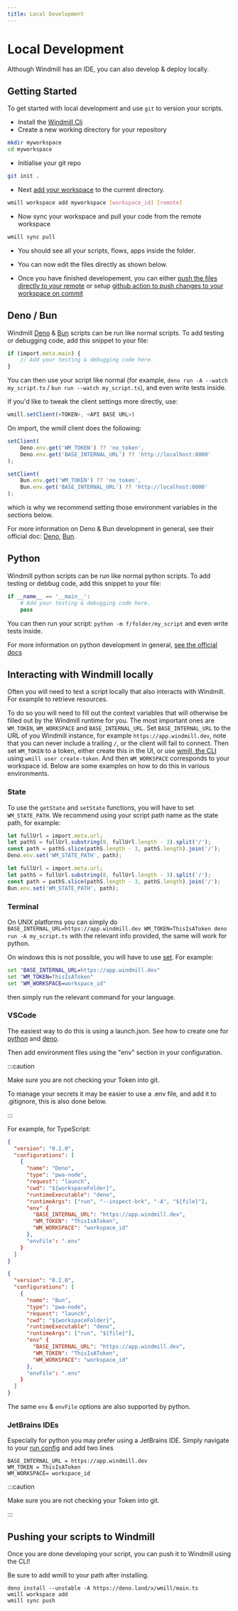 ```yaml
---
title: Local Development
---
```



# Local Development

Although Windmill has an IDE, you can also develop & deploy locally.

## Getting Started

To get started with local development and use `git` to version your scripts.

- Install the [Windmill Cli](../3_cli/installation.md)
- Create a new working directory for your repository

```bash
mkdir myworkspace
cd myworkspace
```

- Initialise your git repo

```bash
git init .
```

- Next [add your workspace](../3_cli/workspace-management.md#adding-a-workspace) to the current directory.

```bash
wmill workspace add myworkspace [workspace_id] [remote]
```

- Now sync your workspace and pull your code from the remote workspace

```bash
wmill sync pull
```

- You should see all your scripts, flows, apps inside the folder.

- You can now edit the files directly as shown below.

- Once you have finished developement, you can either [push the files directly to your remote](#pushing-your-scripts-to-windmill) or setup [github action to push changes to your workspace on commit](https://github.com/windmill-labs/windmill-sync-example)

## Deno / Bun

Windmill [Deno](https://deno.land/) & [Bun](https://bun.sh/) scripts can be run like normal scripts. To add testing or
debugging code, add this snippet to your file:

```ts
if (import.meta.main) {
	// Add your testing & debugging code here.
}
```

You can then use your script like normal (for example,
`deno run -A --watch my_script.ts` / `bun run --watch my_script.ts`), and even write tests inside.

If you'd like to tweak the client settings more directly, use:

```ts
wmill.setClient(<TOKEN>, <API BASE URL>)
```

On import, the wmill client does the following:

<Tabs className="unique-tabs">
<TabItem value="deno" label="TypeScript (Deno)" attributes={{className: "text-xs p-4 !mt-0 !ml-0"}}>

```ts
setClient(
	Deno.env.get('WM_TOKEN') ?? 'no_token',
	Deno.env.get('BASE_INTERNAL_URL') ?? 'http://localhost:8000'
);
```

</TabItem>
<TabItem value="bun" label="TypeScript (Bun)" attributes={{className: "text-xs p-4 !mt-0 !ml-0"}}>

```ts
setClient(
	Bun.env.get('WM_TOKEN') ?? 'no_token',
	Bun.env.get('BASE_INTERNAL_URL') ?? 'http://localhost:8000'
);
```

</TabItem>
</Tabs>

which is why we recommend setting those environment variables in the sections below.

For more information on Deno & Bun development in general, see their official doc: [Deno](https://deno.land/manual@v1.36.1/getting_started), [Bun](https://bun.sh/docs).

## Python

Windmill python scripts can be run like normal python scripts. To add testing or
debbug code, add this snippet to your file:

```py
if __name__ == '__main__':
    # Add your testing & debugging code here.
    pass
```

You can then run your script: `python -m f/folder/my_script` and even write tests inside.

For more information on python development in general,
[see the official docs](https://www.python.org/doc/)

## Interacting with Windmill locally

Often you will need to test a script locally that also interacts with Windmill.
For example to retrieve resources.

To do so you will need to fill out the context variables that will otherwise be
filled out by the Windmill runtime for you. The most important ones are
`WM_TOKEN`, `WM_WORKSPACE` and `BASE_INTERNAL_URL`. Set `BASE_INTERNAL_URL` to the URL of you Windmill instance,
for example `https://app.windmill.dev`, note that you can never include a
trailing `/`, or the client will fail to connect. Then set `WM_TOKEN` to a
token, either create this in the UI, or use [wmill, the CLI](../3_cli/index.mdx)
using `wmill user create-token`. And then `WM_WORKSPACE` corresponds to your workspace id.
Below are some examples on how to do this in various environments.

### State

To use the `getState` and `setState` functions, you will have to set `WM_STATE_PATH`. We recommend using your script path name as the state path, for example:

<Tabs className="unique-tabs">
<TabItem value="deno" label="TypeScript (Deno)" attributes={{className: "text-xs p-4 !mt-0 !ml-0"}}>

```ts
let fullUrl = import.meta.url;
let pathS = fullUrl.substring(8, fullUrl.length - 3).split('/');
const path = pathS.slice(pathS.length - 3, pathS.length).join('/');
Deno.env.set('WM_STATE_PATH', path);
```

</TabItem>
<TabItem value="bun" label="TypeScript (Bun)" attributes={{className: "text-xs p-4 !mt-0 !ml-0"}}>

```ts
let fullUrl = import.meta.url;
let pathS = fullUrl.substring(8, fullUrl.length - 3).split('/');
const path = pathS.slice(pathS.length - 3, pathS.length).join('/');
Bun.env.set('WM_STATE_PATH', path);
```

</TabItem>
</Tabs>

### Terminal

On UNIX platforms you can simply do
`BASE_INTERNAL_URL=https://app.windmill.dev WM_TOKEN=ThisIsAToken deno run -A my_script.ts`
with the relevant info provided, the same will work for python.

On windows this is not possible, you will have to use
[set](https://learn.microsoft.com/en-us/windows-server/administration/windows-commands/set_1).
For example:

```cmd
set "BASE_INTERNAL_URL=https://app.windmill.dev"
set "WM_TOKEN=ThisIsAToken"
set "WM_WORKSPACE=workspace_id"
```

then simply run the relevant command for your language.

### VSCode

The easiest way to do this is using a launch.json. See how to create one for
[python](https://code.visualstudio.com/docs/python/debugging) and
[deno](https://deno.land/manual@v1.9.2/getting_started/debugging_your_code#vscode).

Then add environment files using the "env" section in your configuration.

:::caution

Make sure you are not checking your Token into git.

To manage your secrets it may be easier to use a .env file, and add it to
.gitignore, this is also done below.

:::

For example, for TypeScript:

<Tabs className="unique-tabs">
<TabItem value="deno" label="TypeScript (Deno)" attributes={{className: "text-xs p-4 !mt-0 !ml-0"}}>

```json
{
  "version": "0.2.0",
  "configurations": [
    {
      "name": "Deno",
      "type": "pwa-node",
      "request": "launch",
      "cwd": "${workspaceFolder}",
      "runtimeExecutable": "deno",
      "runtimeArgs": ["run", "--inspect-brk", "-A", "${file}"],
      "env" {
        "BASE_INTERNAL_URL": "https://app.windmill.dev",
        "WM_TOKEN": "ThisIsAToken",
        "WM_WORKSPACE": "workspace_id"
      },
      "envFile": ".env"
    }
  ]
}
```

</TabItem>
<TabItem value="bun" label="TypeScript (Bun)" attributes={{className: "text-xs p-4 !mt-0 !ml-0"}}>

```json
{
  "version": "0.2.0",
  "configurations": [
    {
      "name": "Bun",
      "type": "pwa-node",
      "request": "launch",
      "cwd": "${workspaceFolder}",
      "runtimeExecutable": "deno",
      "runtimeArgs": ["run", "${file}"],
      "env" {
        "BASE_INTERNAL_URL": "https://app.windmill.dev",
        "WM_TOKEN": "ThisIsAToken",
        "WM_WORKSPACE": "workspace_id"
      },
      "envFile": ".env"
    }
  ]
}
```

</TabItem>
</Tabs>

The same `env` & `envFile` options are also supported by python.

<div class="grid grid-cols-2 gap-6 mb-4">
	<DocCard
		title="VSCode Extension"
		description="You can also use VS Code with the extension to run scripts & flows on the remote."
		href="/docs/cli_local_dev/vscode-extension"
	/>
</div>

### JetBrains IDEs

Especially for python you may prefer using a JetBrains IDE. Simply navigate to
your
[run config](https://www.jetbrains.com/help/idea/run-debug-configuration-python.html#1)
and add two lines

```
BASE_INTERNAL_URL = https://app.windmill.dev
WM_TOKEN = ThisIsAToken
WM_WORKSPACE= workspace_id
```

:::caution

Make sure you are not checking your Token into git.

:::

## Pushing your scripts to Windmill

Once you are done developing your script, you can push it to Windmill using the CLI!

Be sure to add wmill to your path after installing.

```
deno install --unstable -A https://deno.land/x/wmill/main.ts
wmill workspace add
wmill sync push
```
